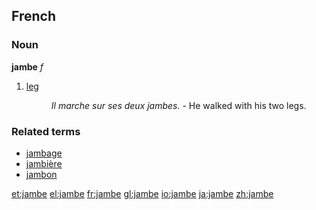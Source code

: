 ==French==
===Noun===
'''jambe''' ''f''

#[[leg]]
#: ''Il marche sur ses deux jambes.'' - He walked with his two legs.

===Related terms===
*[[jambage]]
*[[jambière]]
*[[jambon]]

[[et:jambe]]
[[el:jambe]]
[[fr:jambe]]
[[gl:jambe]]
[[io:jambe]]
[[ja:jambe]]
[[zh:jambe]]
